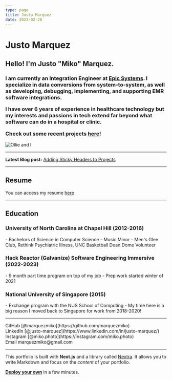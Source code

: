 ```yaml
---
type: page
title: Justo Marquez
date: 2023-02-28
---
```



# Justo Marquez

<h2>Hello! I'm Justo "Miko" Marquez.</h2>

<div className="intro">
<h3>
I am currently an Integration Engineer at <a href="https://www.epic.com/">Epic Systems</a>. I specialize in data conversions from system-to-system, as well as developing, debugging, implementing, and supporting EMR software integrations.

I have over 6 years of experience in healthcare technology but my interests and passions in tech extend far beyond what software can do in a hospital or clinic.

Check out some recent projects <a href="/projects">here</a>!
</h3>

<div className="fade-in-image">
<Image
  src="/images/Miko_Ollie.jpg"
  alt="Ollie and I"
  width={400}
  height={400}
  priority
  className="next-image-Ollie"
/>
</div>
</div>

---

**Latest Blog post:** <a href="/posts/sticky">Adding Sticky Headers to Projects</a>

---

## Resume

You can access my resume <a href="https://docs.google.com/document/d/1BUhp3YZtvexHnW5Nj0H2a2SiVG4DDHTjJbyKTxPRArc/edit?usp=sharing">here</a>

---

## Education

<h3>University of North Carolina at Chapel Hill (2012-2016)</h3>
- Bachelors of Science in Computer Science
- Music Minor
- Men's Glee Club, Rethink Psychiatric Illness, UNC Basketball Dean Dome Volunteer

<h3>Hack Reactor (Galvanize) Software Engineering Immersive (2022-2023)</h3>
- 9 month part time program on top of my job
- Prep work started winter of 2021

<h3>National University of Singapore (2015)</h3>
- Exchange program with the NUS School of Computing
- My time here is a big reason I moved back to Singapore for work from 2018-2020!

---

<div className="socials">
  GitHub [@marquezmiko](https://github.com/marquezmiko)
  <br />
  LinkedIn [@justo-marquez](https://www.linkedin.com/in/justo-marquez/)
  <br />
  Instagram [@miko.photo](https://instagram.com/miko.photo)
  <br />
  Email marquezmiko@gmail.com
</div>

---

This portfolio is built with **Next.js** and a library called [Nextra](https://nextra.vercel.app/). It allows you to write Markdown and focus on the _content_ of your portfolio.

[**Deploy your own**](https://vercel.com/new/git/external?repository-url=https://github.com/vercel/next.js/tree/canary/examples/blog&project-name=portfolio&repository-name=portfolio) in a few minutes.
